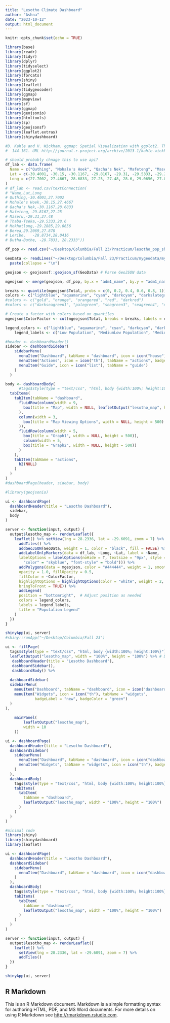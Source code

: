 ```yaml
---
title: "Lesotho Climate Dashboard"
author: "Ashna"
date: "2023-10-12"
output: html_document
---
```


```r
knitr::opts_chunk$set(echo = TRUE)

library(base)
library(readr)
library(tidyr)
library(dplyr)
library(tidyselect)
library(ggplot2)
library(forcats)
library(shiny)
library(leaflet)
library(tidygeocoder)
library(ggmap)
library(mapview)
library(sf)
library(ggmap)
library(geojsonio)
library(htmltools)
library(sp)
library(geojsonsf)
library(leaflet.extras)
library(shinydashboard)

#D. Kahle and H. Wickham. ggmap: Spatial Visualization with ggplot2. The R Journal, 5(1),
#  144-161. URL http://journal.r-project.org/archive/2013-1/kahle-wickham.pdf
```


```r
# should probably chnage this to use api?
df_lab <- data.frame(
  Name = c("Quthing", "Mohale's Hoek", "Qacha's Nek", "Mafeteng", "Maseru", "Thaba-Tseka", "Mokhotlong", "Berea", "Leribe", "Butha-Buthe"),
  Lat = c(-30.4001, -30.15, -30.1167, -29.8167, -29.31, -29.5333, -29.2885, -29.2069, -28.8734, -28.7833),
  Long = c(27.7002, 27.4667, 28.6833, 27.25, 27.48, 28.6, 29.0656, 27.878, 28.0416, 28.2333)
)
# df_lab <- read.csv(textConnection(
# "Name,Lat,Long
# Quthing,-30.4001,27.7002
# Mohale's Hoek,-30.15,27.4667
# Qacha's Nek,-30.1167,28.6833
# Mafeteng,-29.8167,27.25
# Maseru,-29.31,27.48
# Thaba-Tseka,-29.5333,28.6
# Mokhotlong,-29.2885,29.0656
# Berea,29.2069,27.878
# Leribe,	-28.8734,28.0416
# Butha-Buthe, -28.7833, 28.2333"))
```


```r
df_pop <- read.csv("~/Desktop/Columbia/Fall 23/Practicum/lesotho_pop_short.csv")
```


```r
GeoData <- readLines("~/Desktop/Columbia/Fall 23/Practicum/mygeodata/mygeodata_merged.json") %>% 
  paste(collapse = "\n") 

geojson <- geojsonsf::geojson_sf(GeoData) # Parse GeoJSON data

mgeojson <- merge(geojson, df_pop, by.x = "adm1_name", by.y = "adm1_name")
```


```r
breaks <- quantile(mgeojson$Total, probs = c(0, 0.2, 0.4, 0.6, 0.8, 1))
colors <- c("lightblue", "aquamarine", "cyan", "darkcyan", "darkslategray")
#colors <- c("gold", "orange", "orangered", "red", "darkred")
#colors <- c("darkseagreen1", "palegreen", "seagreen3", "seagreen4", "darkgreen")

# Create a factor with colors based on quantiles
mgeojson$ColorFactor <- cut(mgeojson$Total, breaks = breaks, labels = colors[1:5], include.lowest = TRUE)

legend_colors <- c("lightblue", "aquamarine", "cyan", "darkcyan", "darkslategray")
    legend_labels <- c("Low Population", "MediumLow Population", "Medium Population","MediumHigh Population", "High Population")

```


```r
#header <- dashboardHeader()
sidebar <- dashboardSidebar(
    sidebarMenu(
      menuItem("Dashboard", tabName = "dashboard", icon = icon("house")),
      menuItem("Actions", icon = icon("th"), tabName = "actions", badgeLabel = "label", badgeColor = "teal"),
      menuItem("Guide", icon = icon("list"), tabName = "guide")
    )
  )

body <- dashboardBody(
      #tags$style(type = "text/css", "html, body {width:100%; height:100%}"),
  tabItems(
    tabItem(tabName = "dashboard",
      fluidRow(column(width = 9,
        box(title = "Map", width = NULL, leafletOutput("lesotho_map", height = 500)), # Place the map inside the box
      ),
      column(width = 3,
        box(title = "Map Viewing Options", width = NULL, height = 500)
      )),
      fluidRow(column(width = 5,
        box(title = "Graph1", width = NULL, height = 500)),
        column(width = 5,
        box(title = "Graph2", width = NULL, height = 500))
      )
    ),
    tabItem(tabName = "actions",
      h2(NULL)
    )
  )
)
#dashboardPage(header, sidebar, body)
```


```r
#library(geojsonio)

ui <- dashboardPage(
  dashboardHeader(title = "Lesotho Dashboard"),
  sidebar,
  body
)

server <- function(input, output) {
  output$lesotho_map <- renderLeaflet({
    leaflet() %>% setView(lng = 28.2336, lat = -29.6091, zoom = 7) %>%
      addTiles() %>%
      addGeoJSON(GeoData, weight = 1, color = "black", fill = FALSE) %>%
      addLabelOnlyMarkers(data = df_lab, ~Long, ~Lat, label = ~Name,
      labelOptions = labelOptions(noHide = T, textsize = "9px", style = list(
        "color" = "skyblue", "font-style" = "bold"))) %>%
      addPolygons(data = mgeojson, color = "#444444", weight = 1, smoothFactor = 0.5,
      opacity = 1.0, fillOpacity = 0.5,
      fillColor = ~ColorFactor,
      highlightOptions = highlightOptions(color = "white", weight = 2,
      bringToFront = TRUE)) %>% 
      addLegend(
      position = "bottomright",  # Adjust position as needed
      colors = legend_colors,
      labels = legend_labels,
      title = "Population Legend"
    ) 
  })
}

shinyApp(ui, server)
#shiny::runApp("~/Desktop/Columbia/Fall 23")
```


```r
ui <- fillPage(
  tags$style(type = "text/css", "html, body {width:100%; height:100%}"),
  leafletOutput("lesotho_map", width = "100%", height = "100%") %>% # Define a leaflet map output
   dashboardHeader(title = "Lesotho Dashboard"),
   dashboardSidebar(),
   dashboardBody() %>%
  
  dashboardSidebar(
  sidebarMenu(
    menuItem("Dashboard", tabName = "dashboard", icon = icon("dashboard")),
    menuItem("Widgets", icon = icon("th"), tabName = "widgets",
             badgeLabel = "new", badgeColor = "green")
  )
),
    
    mainPanel(
        leafletOutput("lesotho_map"),
        width = 10
    ))
```


```r
ui <- dashboardPage(
  dashboardHeader(title = "Lesotho Dashboard"),
  dashboardSidebar(
    sidebarMenu(
      menuItem("Dashboard", tabName = "dashboard", icon = icon("dashboard")),
      menuItem("Widgets", tabName = "widgets", icon = icon("th"), badgeLabel = "null", badgeColor = "green")
    )
  ),
  dashboardBody(
    tags$style(type = "text/css", "html, body {width:100%; height:100%}"),
    tabItems(
      tabItem(
        tabName = "dashboard",
        leafletOutput("lesotho_map", width = "100%", height = "100%")
      )
    )
  )
)
```


```r
#minimal code
library(shiny)
library(shinydashboard)
library(leaflet)

ui <- dashboardPage(
  dashboardHeader(title = "Lesotho Dashboard"),
  dashboardSidebar(
    sidebarMenu(
      menuItem("Dashboard", tabName = "dashboard", icon = icon("dashboard"))
    )
  ),
  dashboardBody(
    tags$style(type = "text/css", "html, body {width:100%; height:100%}"),
    tabItems(
      tabItem(
        tabName = "dashboard",
        leafletOutput("lesotho_map", width = "100%", height = "100%")
      )
    )
  )
)

server <- function(input, output) {
  output$lesotho_map <- renderLeaflet({
    leaflet() %>%
      setView(lng = 28.2336, lat = -29.6091, zoom = 7) %>%
      addTiles()
  })
}

shinyApp(ui, server)
```

## R Markdown

This is an R Markdown document. Markdown is a simple formatting syntax for authoring HTML, PDF, and MS Word documents. For more details on using R Markdown see <http://rmarkdown.rstudio.com>.

